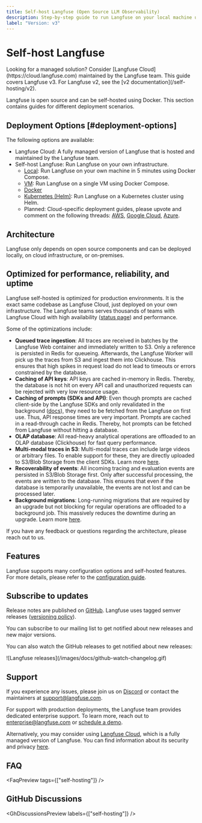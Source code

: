 ```yaml
---
title: Self-host Langfuse (Open Source LLM Observability)
description: Step-by-step guide to run Langfuse on your local machine using docker compose.
label: "Version: v3"
---
```



# Self-host Langfuse

<Callout type="info">
  Looking for a managed solution? Consider [Langfuse
  Cloud](https://cloud.langfuse.com) maintained by the Langfuse team.
</Callout>

<Callout type="info">
  This guide covers Langfuse v3. For Langfuse v2, see the [v2
  documentation](/self-hosting/v2).
</Callout>

Langfuse is open source and can be self-hosted using Docker. This section contains guides for different deployment scenarios.

## Deployment Options [#deployment-options]

The following options are available:

- Langfuse Cloud: A fully managed version of Langfuse that is hosted and maintained by the Langfuse team.
- Self-host Langfuse: Run Langfuse on your own infrastructure.
  - [Local](/self-hosting/local): Run Langfuse on your own machine in 5 minutes using Docker Compose.
  - [VM](/self-hosting/docker-compose): Run Langfuse on a single VM using Docker Compose.
  - [Docker](/self-hosting/docker)
  - [Kubernetes (Helm)](/self-hosting/kubernetes-helm): Run Langfuse on a Kubernetes cluster using Helm.
  - Planned: Cloud-specific deployment guides, please upvote and comment on the following threads: [AWS](https://github.com/orgs/langfuse/discussions/4645), [Google Cloud](https://github.com/orgs/langfuse/discussions/4646), [Azure](https://github.com/orgs/langfuse/discussions/4647).

## Architecture

Langfuse only depends on open source components and can be deployed locally, on cloud infrastructure, or on-premises.


<ArchitectureDiagram />


<ArchitectureDescription />

## Optimized for performance, reliability, and uptime

Langfuse self-hosted is optimized for production environments. It is the exact same codebase as Langfuse Cloud, just deployed on your own infrastructure. The Langfuse teams serves thousands of teams with Langfuse Cloud with high availability ([status page](https://status.langfuse.com)) and performance.

Some of the optimizations include:

- **Queued trace ingestion**: All traces are received in batches by the Langfuse Web container and immediately written to S3. Only a reference is persisted in Redis for queueing. Afterwards, the Langfuse Worker will pick up the traces from S3 and ingest them into Clickhouse. This ensures that high spikes in request load do not lead to timeouts or errors constrained by the database.
- **Caching of API keys**: API keys are cached in-memory in Redis. Thereby, the database is not hit on every API call and unauthorized requests can be rejected with very low resource usage.
- **Caching of prompts (SDKs and API)**: Even though prompts are cached client-side by the Langfuse SDKs and only revalidated in the background ([docs](/docs/prompts)), they need to be fetched from the Langfuse on first use. Thus, API response times are very important. Prompts are cached in a read-through cache in Redis. Thereby, hot prompts can be fetched from Langfuse without hitting a database.
- **OLAP database**: All read-heavy analytical operations are offloaded to an OLAP database (Clickhouse) for fast query performance.
- **Multi-modal traces in S3**: Multi-modal traces can include large videos or arbitrary files. To enable support for these, they are directly uploaded to S3/Blob Storage from the client SDKs. Learn more [here](/docs/tracing-features/multi-modality).
- **Recoverability of events**: All incoming tracing and evaluation events are persisted in S3/Blob Storage first. Only after successful processing, the events are written to the database. This ensures that even if the database is temporarily unavailable, the events are not lost and can be processed later.
- **Background migrations**: Long-running migrations that are required by an upgrade but not blocking for regular operations are offloaded to a background job. This massively reduces the downtime during an upgrade. Learn more [here](/self-hosting/background-migrations).

If you have any feedback or questions regarding the architecture, please reach out to us.

## Features

Langfuse supports many configuration options and self-hosted features.
For more details, please refer to the [configuration guide](/self-hosting/configuration).


<SelfHostFeatures />

## Subscribe to updates


Release notes are published on [GitHub](https://github.com/langfuse/langfuse/releases). Langfuse uses tagged semver releases ([versioning policy](/self-hosting/versioning)).

You can subscribe to our mailing list to get notified about new releases and new major versions.

<ProductUpdateSignup source="self-host" className="mt-3 mb-3 max-w-sm" />

You can also watch the GitHub releases to get notified about new releases:

<Frame className="max-w-md block" border>
  ![Langfuse releases](/images/docs/github-watch-changelog.gif)
</Frame>

## Support

If you experience any issues, please join us on [Discord](/discord) or contact the maintainers at support@langfuse.com.

For support with production deployments, the Langfuse team provides dedicated enterprise support. To learn more, reach out to enterprise@langfuse.com or [schedule a demo](/schedule-demo).

Alternatively, you may consider using [Langfuse Cloud](/docs/deployment/cloud), which is a fully managed version of Langfuse. You can find information about its security and privacy [here](/docs/data-security-privacy).

## FAQ


<FaqPreview tags={["self-hosting"]} />

## GitHub Discussions


<GhDiscussionsPreview labels={["self-hosting"]} />
